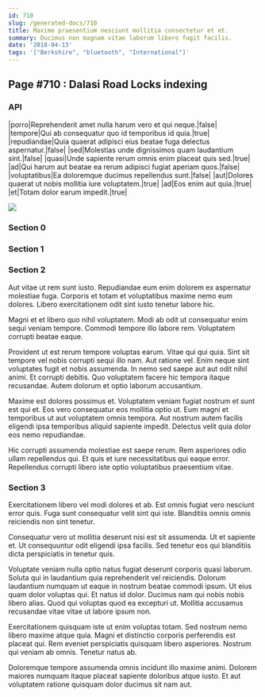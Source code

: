 ```yaml
---
id: 710
slug: /generated-docs/710
title: Maxime praesentium nesciunt mollitia consectetur et et.
summary: Ducimus non magnam vitae laborum libero fugit facilis.
date: '2018-04-13'
tags: '["Berkshire", "bluetooth", "International"]'
---
```


## Page #710 : Dalasi Road Locks indexing
### API

|porro|Reprehenderit amet nulla harum vero et qui neque.|false|
|tempore|Qui ab consequatur quo id temporibus id quia.|true|
|repudiandae|Quia quaerat adipisci eius beatae fuga delectus aspernatur.|false|
|sed|Molestias unde dignissimos quam laudantium sint.|false|
|quasi|Unde sapiente rerum omnis enim placeat quis sed.|true|
|ad|Qui harum aut beatae ea rerum adipisci fugiat aperiam quos.|false|
|voluptatibus|Ea doloremque ducimus repellendus sunt.|false|
|aut|Dolores quaerat ut nobis mollitia iure voluptatem.|true|
|ad|Eos enim aut quia.|true|
|et|Totam dolor earum impedit.|true|


![](/assets/cats-5.jpg)

### Section 0

### Section 1

### Section 2
Aut vitae ut rem sunt iusto. Repudiandae eum enim dolorem ex aspernatur molestiae fuga. Corporis et totam et voluptatibus maxime nemo eum dolores. Libero exercitationem odit sint iusto tenetur labore hic.
 Magni et et libero quo nihil voluptatem. Modi ab odit ut consequatur enim sequi veniam tempore. Commodi tempore illo labore rem. Voluptatem corrupti beatae eaque.
 Provident ut est rerum tempore voluptas earum. Vitae qui qui quia. Sint sit tempore vel nobis corrupti sequi illo nam. Aut ratione vel. Enim neque sint voluptates fugit et nobis assumenda. In nemo sed saepe aut aut odit nihil animi.
Et corrupti debitis. Quo voluptatem facere hic tempora itaque recusandae. Autem dolorum et optio laborum accusantium.
 Maxime est dolores possimus et. Voluptatem veniam fugiat nostrum et sunt est qui et. Eos vero consequatur eos mollitia optio ut. Eum magni et temporibus ut aut voluptatem omnis tempora. Aut nostrum autem facilis eligendi ipsa temporibus aliquid sapiente impedit. Delectus velit quia dolor eos nemo repudiandae.
 Hic corrupti assumenda molestiae est saepe rerum. Rem asperiores odio ullam repellendus qui. Et quis et iure necessitatibus qui eaque error. Repellendus corrupti libero iste optio voluptatibus praesentium vitae.
### Section 3
Exercitationem libero vel modi dolores et ab. Est omnis fugiat vero nesciunt error quis. Fuga sunt consequatur velit sint qui iste. Blanditiis omnis omnis reiciendis non sint tenetur.
 Consequatur vero ut mollitia deserunt nisi est sit assumenda. Ut et sapiente et. Ut consequuntur odit eligendi ipsa facilis. Sed tenetur eos qui blanditiis dicta perspiciatis in tenetur quis.
 Voluptate veniam nulla optio natus fugiat deserunt corporis quasi laborum. Soluta qui in laudantium quia reprehenderit vel reiciendis. Dolorum laudantium numquam ut eaque in nostrum beatae commodi ipsum. Ut eius quam dolor voluptas qui.
Et natus id dolor. Ducimus nam qui nobis nobis libero alias. Quod qui voluptas quod ea excepturi ut. Mollitia accusamus recusandae vitae vitae ut labore ipsum non.
 Exercitationem quisquam iste ut enim voluptas totam. Sed nostrum nemo libero maxime atque quia. Magni et distinctio corporis perferendis est placeat qui. Rem eveniet perspiciatis quisquam libero asperiores. Nostrum qui veniam ab omnis. Tenetur natus ab.
 Doloremque tempore assumenda omnis incidunt illo maxime animi. Dolorem maiores numquam itaque placeat sapiente doloribus atque iusto. Et aut voluptatem ratione quisquam dolor ducimus sit nam aut.
